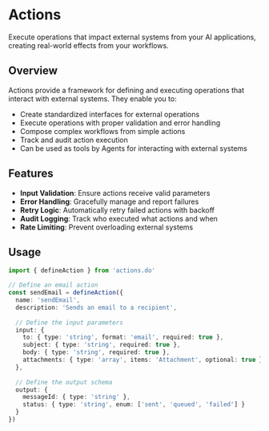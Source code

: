 # Actions

Execute operations that impact external systems from your AI applications, creating real-world effects from your workflows.

## Overview

Actions provide a framework for defining and executing operations that interact with external systems. They enable you to:

- Create standardized interfaces for external operations
- Execute operations with proper validation and error handling
- Compose complex workflows from simple actions
- Track and audit action execution
- Can be used as tools by Agents for interacting with external systems

## Features

- **Input Validation**: Ensure actions receive valid parameters
- **Error Handling**: Gracefully manage and report failures
- **Retry Logic**: Automatically retry failed actions with backoff
- **Audit Logging**: Track who executed what actions and when
- **Rate Limiting**: Prevent overloading external systems

## Usage

```typescript
import { defineAction } from 'actions.do'

// Define an email action
const sendEmail = defineAction({
  name: 'sendEmail',
  description: 'Sends an email to a recipient',
  
  // Define the input parameters
  input: {
    to: { type: 'string', format: 'email', required: true },
    subject: { type: 'string', required: true },
    body: { type: 'string', required: true },
    attachments: { type: 'array', items: 'Attachment', optional: true }
  },
  
  // Define the output schema
  output: {
    messageId: { type: 'string' },
    status: { type: 'string', enum: ['sent', 'queued', 'failed'] }
  }
})
```
